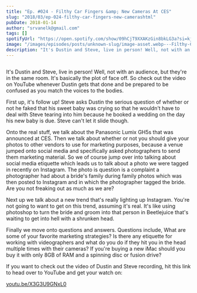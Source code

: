 ```yaml
---
title: "Ep. #024 - Filthy Car Fingers &amp; New Cameras At CES"
slug: "2018/03/ep-024-filthy-car-fingers-new-camerashtml"
pubDate: 2018-01-14
author: "srvanelk@gmail.com"
tags: []
spotifyUrl: "https://open.spotify.com/show/09hCjT9XXAKzGin8bkLG3a?si=kjRZvQ1JTb6Ov3HVzSSlWA"
image: "/images/episodes/posts/unknown-slug/image-asset.webp---Filthy-Car-Fingers--New-Cameras-At-CES-e1rihe"
description: "It's Dustin and Steve, live in person! Well, not with an audience, but they're in the same room. It's basically the plot of face off. So check out the video on YouTube whenever Dustin gets that done and be prepared to be confused as you match the voices to the bodies."
---
```


<figure>
  <img src="/images/episodes/posts/unknown-slug/image-asset.webp" alt="" />
</figure>

It's Dustin and Steve, live in person! Well, not with an audience, but they're in the same room. It's basically the plot of face off. So check out the video on YouTube whenever Dustin gets that done and be prepared to be confused as you match the voices to the bodies.

First up, it's follow up! Steve asks Dustin the serious question of whether or not he faked that his sweet baby was crying so that he wouldn't have to deal with Steve tearing into him because he booked a wedding on the day his new baby is due. Steve can't let it slide though.

Onto the real stuff, we talk about the Panasonic Lumix GH5s that was announced at CES. Then we talk about whether or not you should give your photos to other vendors to use for marketing purposes, because a venue jumped onto social media and specifically asked photographers to send them marketing material. So we of course jump over into talking about social media etiquette which leads us to talk about a photo we were tagged in recently on Instagram. The photo is question is a complaint a photographer had about a bride's family during family photos which was then posted to Instagram and in which the photographer tagged the bride. Are you not freaking out as much as we are?

Next up we talk about a new trend that's really lighting up Instagram. You're not going to want to get on this trend, assuming it's real. It's like using photoshop to turn the bride and groom into that person in Beetlejuice that's waiting to get into hell with a shrunken head.

Finally we move onto questions and answers. Questions include, What are some of your favorite marketing strategies? Is there any etiquette for working with videographers and what do you do if they hit you in the head multiple times with their cameras? If you're buying a new iMac should you buy it with only 8GB of RAM and a spinning disc or fusion drive?

If you want to check out the video of Dustin and Steve recording, hit this link to head over to YouTube and get your watch on:

[youtu.be/X3G3U9GNxL0](http://youtu.be/X3G3U9GNxL0)
